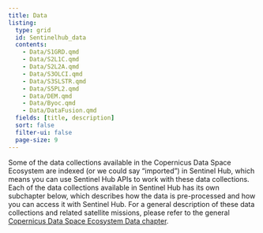 ```yaml
---
title: Data
listing:
  type: grid
  id: Sentinelhub_data
  contents:
    - Data/S1GRD.qmd
    - Data/S2L1C.qmd
    - Data/S2L2A.qmd
    - Data/S3OLCI.qmd
    - Data/S3SLSTR.qmd
    - Data/S5PL2.qmd
    - Data/DEM.qmd
    - Data/Byoc.qmd
    - Data/DataFusion.qmd
  fields: [title, description]
  sort: false
  filter-ui: false
  page-size: 9
---
```


Some of the data collections available in the Copernicus Data Space
Ecosystem are indexed (or we could say "imported") in Sentinel Hub,
which means you can use Sentinel Hub APIs to work with these data
collections. Each of the data collections available in Sentinel Hub
has its own subchapter below, which describes how the data is
pre-processed and how you can access it with Sentinel Hub. For a
general description of these data collections and related satellite
missions, please refer to the general [Copernicus Data Space Ecosystem
Data chapter](/Data.qmd).

::: {#Sentinelhub_data}
:::
